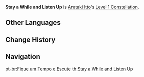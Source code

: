 {{Constellation Infobox
|image       = Constellation Stay a While and Listen Up.png
|description = After using [[Royal Descent: Behold, Itto the Evil!]], Arataki Itto gains 2 stacks of Superlative Superstrength. After 1s, Itto will gain 1 stack of Superlative Superstrength every 0.5s for 1.5s.
|level       = 1
|character   = Arataki Itto
}}
'''Stay a While and Listen Up''' is [[Arataki Itto]]'s [[Level 1 Constellation]].
<!--
==Gameplay Notes==
-->

==Other Languages==
{{Other Languages
|en      = Stay a While and Listen Up
|zhs     = 倘若不知，我讲你听
|zhs_rm  = Tǎngruò Bùzhī, Wǒ Jiǎng Nǐ Tīng
|zht     = 倘若不知，我講你聽
|zht_rm  = Tǎngruò Bùzhī, Wǒ Jiǎng Nǐ Tīng
|zh_tl   = If You Don't Know, Then I Will Tell While You Listen
|ja      = 知らぬなら、聞かせてやろう
|ja_rm   = Shiranu Nara, Kikasete Yarou
|ja_tl   = If You Don't Know, Then Do Listen
|ko      = 모른다면 내가 들려주지
|ko_rm   = Moreundamyeon Nae-ga Deullyeojuji
|ko_tl   = If you don't know, I'll tell you
|es      = Calla y escucha
|es_tl   = Shut Up and Listen
|fr      = Du calme et on écoute !
|fr_tl   = Calm Down and Listen!
|ru      = Слушай мой наказ
|ru_tl   = Listen to My Order
|th      = Stay a While and Listen Up
|vi      = Đứng Lại, Ta Nói Cho Nghe
|vi_tl   = 
|de      = Hör gut zu!
|de_tl   = Listen Up!
|id      = Stay a While and Listen Up
|pt      = Fique um Tempo e Escute
|pt_tl   = Stay For a While and Listen
}}

==Change History==
{{Change History|2.3}}

==Navigation==
{{Talent Navbox|Arataki Itto}}

[[pt-br:Fique um Tempo e Escute]]
[[th:Stay a While and Listen Up]]